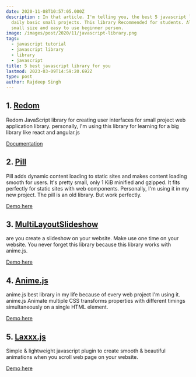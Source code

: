 ```yaml
---
date: 2020-11-08T10:57:05.000Z
description : In that article. I'm telling you, the best 5 javascript libraries for use
  daily basic small projects. This library Recommended for students. All Library
  small size and easy to use beginner person.
image: /images/post/2020/11/javascript-library.png
tags:
  - javascript tutorial
  - javascript library
  - library
  - javascript
title: 5 best javascript library for you
lastmod: 2023-03-09T14:59:20.692Z
type: post
author: Rajdeep Singh
---
```


## 1. [Redom](https://redom.js.org/)

Redom JavaScript library for creating user interfaces for small project web application library. personally, I'm using this library for learning for a big library like react and angular.js

[Documentation](https://l.facebook.com/l.php?u=https%3A%2F%2Fredom.js.org%2Fdocumentation%2F&h=AT1bOY7gbPQ8Nv57cUnRfBCr32CQnua09TATmjiNnfg6-Mtb827ItTlrthXmyDpEU991LzpreO87LGFTCqx29cQAphTEn12IbQqNT15Szx-JXHPzKQK0IqNbOybeYPNH5yUvfOSE5ZjC27I45yRDqwq_pAtdQw)

## 2. [Pill](https://l.facebook.com/l.php?u=https%3A%2F%2Fgithub.com%2Frumkin%2Fpill&h=AT1dMUXpBwb_6NS7SQ59lqkS41_Lkcyu-HDt1Yw_9Yrj_hWA1Of3A_oJDTibectNZtiPdCugPjYa05Bi3kt6-7iiqtsSIx3nDqk_wxi3OA78_vbe65433C2VzSu2vJZNDSItypBxYBBfX76I6Rp_jftLlCRImw)

Pill adds dynamic content loading to static sites and makes content loading smooth for users. It's pretty small, only 1 KiB minified and gzipped. It fits perfectly for static sites with web components. Personally, I'm using it in my new project. The pill is an old library. But work perfectly.

[Demo here](https://l.facebook.com/l.php?u=https%3A%2F%2Frumkin.github.io%2Fpill%2F&h=AT3utRyWeVlXDN-mALoBi2qOsbPpQXz1Vt2yv5bv09TIlDOU_jH2L70rYM49Fil_JVBKNILHc6CP7CRJnWVn3Z_jQlgwrkNnDyk96SBVULZlQpjQdqh2xqbhZfLoggM7lLuiHBjlEEkosfRa664wvbsK9Ai_Cg)

## 3. [MultiLayoutSlideshow](https://l.facebook.com/l.php?u=https%3A%2F%2Fgithub.com%2Fcodrops%2FMultiLayoutSlideshow&h=AT1Zvhk4gmXwTN6AydSzySdpy79AWSOATsKQ_wrbzR46CkqFYz-XTZrG5q1nt1_ZKdRnVg1Nmzr6JGIxjCEXHoeKllw_zLByEvGCT5XU4lAI4CWDwmfPH05nNa9iqfXSe9FgJvKa6759jPQYwLuvfx52Nie28w)

are you create a slideshow on your website. Make use one time on your website. You never forget this library because this library works with anime.js.

[Demo here](https://tympanus.net/Development/MultiLayoutSlideshow/)

## 4. [Anime.js](https://animejs.com/)

anime.js best library in my life because of every web project I'm using it. anime.js Animate multiple CSS transforms properties with different timings simultaneously on a single HTML element.

[Demo here](https://l.facebook.com/l.php?u=https%3A%2F%2Fcodepen.io%2Fcollection%2FXLebem%2F&h=AT3apXOIV1gykzdbkS7uf41lDgwGjWz208HOOM6PUHtg3McO79V60LjGTSYlJAcKxqtTKUFHAgbWs9aUg2fjJ5KxEcciQicQpQGQzYCa0R2Np_ZPFCPq8yY-FRW8sluCw7VFWqxn_ECK7atLSknsWum3Zy8A0w)

## 5. [Laxxx.js](https://github.com/alexfoxy/laxxx)

Simple & lightweight javascript plugin to create smooth & beautiful animations when you scroll web page on your website.

[Demo here](https://l.facebook.com/l.php?u=https%3A%2F%2Falexfox.dev%2Flaxxx%2F&h=AT2_4CUM6qAIbAuiIFyArNR_lUJp5QBLQfHFwiKz7x1mpaj7Qge0CsivJHedwowTkQkefYhSi1jsUUv1PnUtiZGQcDHuHTcLV5hndHLaXcn9QC-Jf0YuHrxxdEqvCAbZfSEGERDoOt_U5rd4D6775O-JA0eyoA)